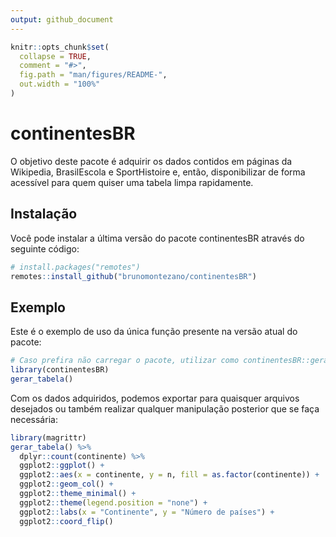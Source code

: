 ```yaml
---
output: github_document
---
```


<!-- README.md is generated from README.Rmd. Please edit that file -->

```r
knitr::opts_chunk$set(
  collapse = TRUE,
  comment = "#>",
  fig.path = "man/figures/README-",
  out.width = "100%"
)
```

# continentesBR

<!-- badges: start -->
<!-- badges: end -->

O objetivo deste pacote é adquirir os dados contidos em páginas da Wikipedia,
BrasilEscola e SportHistoire e, então, disponibilizar de forma acessível para quem
quiser uma tabela limpa rapidamente.

## Instalação

Você pode instalar a última versão do pacote continentesBR através do seguinte código:

``` r
# install.packages("remotes")
remotes::install_github("brunomontezano/continentesBR")
```

## Exemplo

Este é o exemplo de uso da única função presente na versão atual do pacote:

```r
# Caso prefira não carregar o pacote, utilizar como continentesBR::gerar_tabela()
library(continentesBR)
gerar_tabela()
```

Com os dados adquiridos, podemos exportar para quaisquer arquivos desejados ou também
realizar qualquer manipulação posterior que se faça necessária:

```r
library(magrittr)
gerar_tabela() %>%
  dplyr::count(continente) %>% 
  ggplot2::ggplot() +
  ggplot2::aes(x = continente, y = n, fill = as.factor(continente)) +
  ggplot2::geom_col() +
  ggplot2::theme_minimal() +
  ggplot2::theme(legend.position = "none") +
  ggplot2::labs(x = "Continente", y = "Número de países") +
  ggplot2::coord_flip()
```
